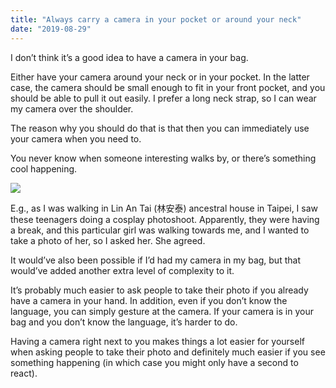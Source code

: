 ```yaml
---
title: "Always carry a camera in your pocket or around your neck"
date: "2019-08-29"
---
```


I don’t think it’s a good idea to have a camera in your bag. 

Either have your camera around your neck or in your pocket. In the latter case, the camera should be small enough to fit in your front pocket, and you should be able to pull it out easily. I prefer a long neck strap, so I can wear my camera over the shoulder.

The reason why you should do that is that then you can immediately use your camera when you need to. 

You never know when someone interesting walks by, or there’s something cool happening. 

![](https://kristjanvingel.files.wordpress.com/2019/08/contact-dark2.jpg?w=816)

E.g., as I was walking in Lin An Tai (林安泰) ancestral house in Taipei, I saw these teenagers doing a cosplay photoshoot. Apparently, they were having a break, and this particular girl was walking towards me, and I wanted to take a photo of her, so I asked her. She agreed.

It would’ve also been possible if I’d had my camera in my bag, but that would’ve added another extra level of complexity to it. 

It’s probably much easier to ask people to take their photo if you already have a camera in your hand. In addition, even if you don’t know the language, you can simply gesture at the camera. If your camera is in your bag and you don’t know the language, it’s harder to do.

Having a camera right next to you makes things a lot easier for yourself when asking people to take their photo and definitely much easier if you see something happening (in which case you might only have a second to react).
